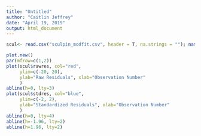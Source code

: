 ```yaml
---
title: "Untitled"
author: "Caitlin Jeffrey"
date: "April 19, 2019"
output: html_document
---
```




```r
scul<- read.csv("sculpin_modfit.csv", header = T, na.strings = ""); names(scul); min(scul$rawres); max(scul$rawres); min(scul$stdres); max(scul$stdres)
```

```r
plot.new()
par(mfrow=c(1,2))
plot(scul$rawres, col="red",
     ylim=c(-20, 20),
     ylab="Raw Residuals", xlab="Observation Number"
     )
abline(h=0, lty=3)
plot(scul$stdres, col="blue",
     ylim=c(-2, 2),
     ylab="Standardized Residuals", xlab="Observation Number"
     )
abline(h=0, lty=4)
abline(h=-1.96, lty=2)
abline(h=1.96, lty=2)

```

